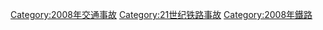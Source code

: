 {{cat topic in year| topic=鐵路事故| year=2008}}
{{Commonscat|Rail transport accidents in 2008}}

[[Category:2008年交通事故|Category:2008年交通事故]]
[[Category:21世纪铁路事故|Category:21世纪铁路事故]]
[[Category:2008年鐵路|Category:2008年鐵路]]